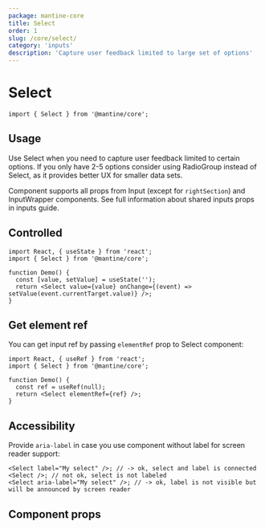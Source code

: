```yaml
---
package: mantine-core
title: Select
order: 1
slug: /core/select/
category: 'inputs'
description: 'Capture user feedback limited to large set of options'
---
```



# Select

<PageHeader
  source="mantine-core/src/Select/Select.tsx"
  docs="core/Select.mdx"
  package="@mantine/core"
/>

```tsx
import { Select } from '@mantine/core';
```

## Usage

Use Select when you need to capture user feedback limited to certain options.
If you only have 2-5 options consider using <GatsbyLink to="/core/radio-group/">RadioGroup</GatsbyLink> instead of Select,
as it provides better UX for smaller data sets.

Component supports all props from <GatsbyLink to="/core/input/">Input</GatsbyLink> (except for `rightSection`) and <GatsbyLink to="/core/input-wrapper">InputWrapper</GatsbyLink> components.
See full information about shared inputs props in <GatsbyLink to="/guides/inputs/">inputs guide</GatsbyLink>.

<SelectConfigurator />

## Controlled

```tsx
import React, { useState } from 'react';
import { Select } from '@mantine/core';

function Demo() {
  const [value, setValue] = useState('');
  return <Select value={value} onChange={(event) => setValue(event.currentTarget.value)} />;
}
```

## Get element ref

You can get input ref by passing `elementRef` prop to Select component:

```tsx
import React, { useRef } from 'react';
import { Select } from '@mantine/core';

function Demo() {
  const ref = useRef(null);
  return <Select elementRef={ref} />;
}
```

## Accessibility

Provide `aria-label` in case you use component without label for screen reader support:

```tsx
<Select label="My select" />; // -> ok, select and label is connected
<Select />; // not ok, select is not labeled
<Select aria-label="My select" />; // -> ok, label is not visible but will be announced by screen reader
```

## Component props

<PropsTable component="Select" />
